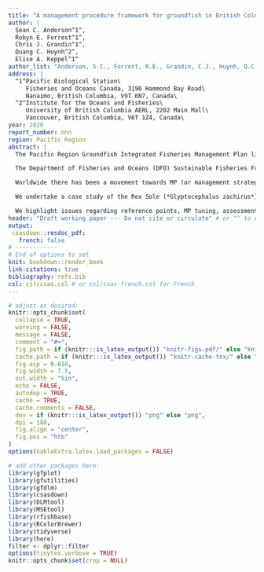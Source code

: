 ```yaml
---
title: "A management procedure framework for groundfish in British Columbia"
author: |
  Sean C. Anderson^1^,
  Robyn E. Forrest^1^,
  Chris J. Grandin^1^,
  Quang C. Huynh^2^,
  Elise A. Keppel^1^
author_list: "Anderson, S.C., Forrest, R.E., Grandin, C.J., Huynh, Q.C., Keppel, E.A."
address: |
  ^1^Pacific Biological Station\
     Fisheries and Oceans Canada, 3190 Hammond Bay Road\
     Nanaimo, British Columbia, V9T 6N7, Canada\
  ^2^Institute for the Oceans and Fisheries\
     University of British Columbia AERL, 2202 Main Mall\
     Vancouver, British Columbia, V6T 1Z4, Canada\
year: 2020
report_number: nnn
region: Pacific Region
abstract: |
  The Pacific Region Groundfish Integrated Fisheries Management Plan lists approximately 80 species-area fish stocks for which annual total allowable catches (TACs) are required, most of which are applied as individual transferable quotas (ITQs) within the British Columbia (BC) integrated groundfish fishery. The majority of fish stocks encountered by the integrated groundfish fishery are considered data-limited, where data-limited stocks are defined as those with insufficient data to reliably estimate stock status or estimate abundance or productivity with conventional stock assessment methods such as statistical catch-at-age models. In recent decades, DFO groundfish stock assessments have focused on data-rich stocks, resulting in a subset of stocks with full stock assessments, while many stocks with less informative data remain unassessed.

  The Department of Fisheries and Oceans (DFO) Sustainable Fisheries Framework, legislated via the Fish Stocks provisions in the *Fisheries Act*, requires that fish stocks be managed at sustainable levels---specifically at biomass levels above the Limit Reference Point (LRP). For data-limited stocks, data are often insufficient to adequately account for uncertainty in the assessment of stock status relative to biological reference points in traditional stock assessments. Instead of focusing on the explicit knowledge of current stock status, we propose a management-oriented approach that emphasizes selecting management procedures (MPs) that have a high likelihood of maintaining fish stocks above implicitl-known reference points across multiple plausible states of nature, regardless of the quality and quantity of available data.

  Worldwide there has been a movement towards MP (or management strategy evaluation [MSE]) approaches to providing science advice on fish stocks via closed-loop simulation. Closed-loop simulation differs from conventional stock assessment because it simulates feedback between the implementation of MPs and a simulated system representing the fish stock and its environment, described by one or more operating models (OMs). This document presents a methodology for developing appropriate OMs, testing suites of MPs, and identifying MPs that best meet the objectives of fisheries management and stakeholders. We outline six best-practice steps for MP approaches: (1) defining the decision context, (2) setting objectives and performance metrics, (3) specifying OMs, (4) selecting candidate MPs, (5) conducting closed-loop simulations, and (6) presenting results to evaluate trade-offs. We then describe our proposed approach (the "MP Framework") and how it aims to accomplish each of these best-practice steps. Included in our framework are provisional conservation and fishery objectives and performance metrics based on Sustainable Fisheries Framework policies, a provisional library of data-limited MPs that are appropriate for BC groundfish stocks, and provisional visualizations to help decision-makers evaluate performance of MPs and trade-offs amongst MPs.

  We undertake a case study of the Rex Sole (*Glyptocephalus zachirus*) stock in the West Coast Vancouver Island groundfish management area (Area 3CD) to demonstrate an application of the MP Framework. The case study develops six reference-set OMs and two robustness-set OMs. The case study reveals a set of survey-index-based MPs, constant catch, and surplus production-based MPs that achieve > 90% probability of maintaining biomass above the LRP in the long term (35--50-years in the future) while maintaining a high (> 80%) probability of maintaining catches at or above recent (5-year) average levels in the near future (1--10 years). We also present performance metrics related to the long-term probability of biomass remaining above the Upper Stock Reference, the long-term probability of fishing below *F*~MSY~ (fishing mortality at maximum sustainable yield), the long-term probability of maintaining catches above recent average levels, and the probability of catch variability remaining below historical levels. Four of the MPs achieved only slightly lower performance metrics in the robustness OMs, compared to the reference-set OMs, while other MPs were more sensitive to these robustness scenarios.

  We highlight issues regarding reference points, MP tuning, assessment frequency and triggers, the inclusion of environmental effects, assessing the value of information, and use of this framework as part of stock rebuilding plans. Throughout, our framework emphasizes transparency and reproducibility and to that end we develop an associated package for the software R that facilitates applications of the framework. Overall, we intend this framework to improve the capacity for Pacific DFO Science to provide evidence-based catch advice for more groundfish stocks---regardless of data limitations---in a standardized and transparent manner consistent with the DFO Sustainable Fisheries Framework, the Fish Stocks provisions in the *Fisheries Act*, and international best practices.
header: "Draft working paper --- Do not cite or circulate" # or "" to omit
output:
 csasdown::resdoc_pdf:
   french: false
# ------------
# End of options to set
knit: bookdown::render_book
link-citations: true
bibliography: refs.bib
csl: csl/csas.csl # or csl/csas-french.csl for French
---
```


```r
# adjust as desired:
knitr::opts_chunk$set(
  collapse = TRUE,
  warning = FALSE,
  message = FALSE,
  comment = "#>",
  fig.path = if (knitr:::is_latex_output()) "knitr-figs-pdf/" else "knitr-figs-docx/",
  cache.path = if (knitr:::is_latex_output()) "knitr-cache-tex/" else "knitr-cache-docx/",
  fig.asp = 0.618,
  fig.width = 7.5,
  out.width = "5in",
  echo = FALSE,
  autodep = TRUE,
  cache = TRUE,
  cache.comments = FALSE,
  dev = if (knitr:::is_latex_output()) "png" else "png",
  dpi = 180,
  fig.align = "center",
  fig.pos = "htb"
)
options(kableExtra.latex.load_packages = FALSE)
```

```r
# add other packages here:
library(gfplot)
library(gfutilities)
library(gfdlm)
library(csasdown)
library(DLMtool)
library(MSEtool)
library(rfishbase)
library(RColorBrewer)
library(tidyverse)
library(here)
filter <- dplyr::filter
options(tinytex.verbose = TRUE)
knitr::opts_chunk$set(crop = NULL)
```
<!-- The math symbols greater and less than seem to render in RStudio Rmd files when inside $$..$$ chunks but tinytex doesn't recognize them unless the following are defined -->
\newcommand{\lt}{\ensuremath <}
\newcommand{\gt}{\ensuremath >}
